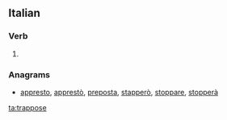 ==Italian==

===Verb===
{{head|it|verb form}}

# {{inflection of|trapporre||3|s|phis|lang=it}}

===Anagrams===
* [[appresto#Italian|appresto]], [[apprestò#Italian|apprestò]], [[preposta#Italian|preposta]], [[stapperò#Italian|stapperò]], [[stoppare#Italian|stoppare]], [[stopperà#Italian|stopperà]]

[[ta:trappose]]